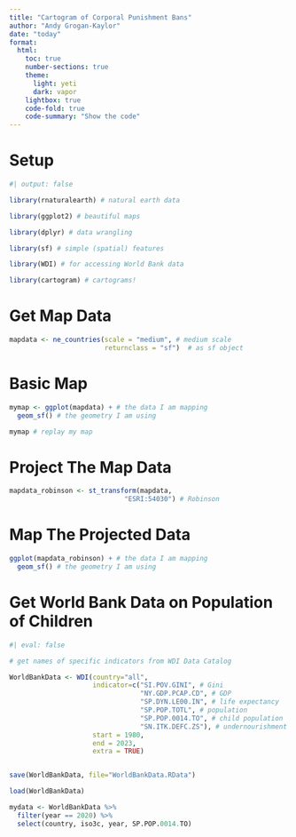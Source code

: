 ```yaml
---
title: "Cartogram of Corporal Punishment Bans"
author: "Andy Grogan-Kaylor"
date: "today"
format:
  html:
    toc: true
    number-sections: true
    theme:
      light: yeti
      dark: vapor
    lightbox: true
    code-fold: true
    code-summary: "Show the code"
---
```


# Setup

```r
#| output: false

library(rnaturalearth) # natural earth data

library(ggplot2) # beautiful maps

library(dplyr) # data wrangling

library(sf) # simple (spatial) features

library(WDI) # for accessing World Bank data

library(cartogram) # cartograms!

```

# Get Map Data

```r

mapdata <- ne_countries(scale = "medium", # medium scale
                        returnclass = "sf")  # as sf object

```

# Basic Map

```r

mymap <- ggplot(mapdata) + # the data I am mapping
  geom_sf() # the geometry I am using

mymap # replay my map

```

# Project The Map Data

```r

mapdata_robinson <- st_transform(mapdata,
                             "ESRI:54030") # Robinson

```

# Map The Projected Data

```r

ggplot(mapdata_robinson) + # the data I am mapping
  geom_sf() # the geometry I am using

```

# Get World Bank Data on Population of Children

```r
#| eval: false

# get names of specific indicators from WDI Data Catalog

WorldBankData <- WDI(country="all", 
                     indicator=c("SI.POV.GINI", # Gini
                                 "NY.GDP.PCAP.CD", # GDP
                                 "SP.DYN.LE00.IN", # life expectancy
                                 "SP.POP.TOTL", # population
                                 "SP.POP.0014.TO", # child population 
                                 "SN.ITK.DEFC.ZS"), # undernourishment
                     start = 1980, 
                     end = 2023, 
                     extra = TRUE) 


save(WorldBankData, file="WorldBankData.RData")

```

```r

load(WorldBankData)

```

```r

mydata <- WorldBankData %>% 
  filter(year == 2020) %>%
  select(country, iso3c, year, SP.POP.0014.TO)

```



